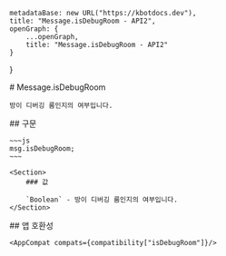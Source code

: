 
    metadataBase: new URL("https://kbotdocs.dev"),
    title: "Message.isDebugRoom - API2",
    openGraph: {
        ...openGraph,
        title: "Message.isDebugRoom - API2"
    }
}

<Section>
    # Message.isDebugRoom

    방이 디버깅 룸인지의 여부입니다.
</Section>
<Section>
    ## 구문

    ~~~js
    msg.isDebugRoom;
    ~~~

    <Section>
        ### 값

        `Boolean` - 방이 디버깅 룸인지의 여부입니다.
    </Section>
</Section>
<Section>
    ## 앱 호환성

    <AppCompat compats={compatibility["isDebugRoom"]}/>
</Section>